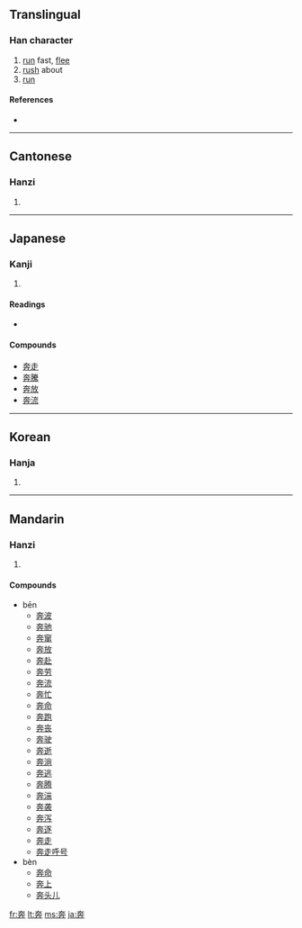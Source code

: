 {{see|犇}}
==Translingual==

===Han character===
{{Han char|rn=37|rad=大|as=06|sn=9|four=4044<sub>4</sub>|canj=大十廿 (KJT)}}

# [[run]] fast, [[flee]]
# [[rush]] about
# [[run]]

====References====
* {{Han ref|kx=0252.030|dkj=05921|dj=0513.040|hdz=10533.010|uh=5954|ud=22868|bh=A962|bd=43362}}

----

==Cantonese==

===Hanzi===
{{yue-hanzi|jyut=|y=ban1}}

# {{defn|Cantonese}}

----

==Japanese==

===Kanji===
{{ja-kanji|grade=c|rs=大06}}

# {{defn|Japanese}}

====Readings====
* {{ja-readings|on=[[ほん]] (hon)|kun=[[はしる]] (hashiru)}}

====Compounds====
* [[奔走]]
* [[奔騰]]
* [[奔放]]
* [[奔流]]

----

==Korean==

===Hanja===
{{ko-hanja|hangeul=분|rv=bun|mr=pun}}

# {{defn|Korean}}

----

==Mandarin==

===Hanzi===
{{cmn-hanzi|pin=[[bēn]] ([[ben1]]), [[bèn]] ([[ben4]])|wg=pen<sup>1</sup>, pen<sup>4</sup>}}

# {{defn|Mandarin}}

====Compounds====
* bēn
** [[奔波]]
** [[奔驰]]
** [[奔窜]]
** [[奔放]]
** [[奔赴]]
** [[奔劳]]
** [[奔流]]
** [[奔忙]]
** [[奔命]]
** [[奔跑]]
** [[奔丧]]
** [[奔驶]]
** [[奔逝]]
** [[奔淌]]
** [[奔逃]]
** [[奔腾]]
** [[奔湍]]
** [[奔袭]]
** [[奔泻]]
** [[奔逐]]
** [[奔走]]
** [[奔走呼号]]
* bèn
** [[奔命]]
** [[奔上]]
** [[奔头儿]]

[[fr:奔]]
[[lt:奔]]
[[ms:奔]]
[[ja:奔]]